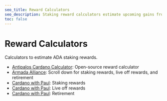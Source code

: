 ```yaml
---
seo_title: Reward Calculators
seo_description: Staking reward calculators estimate upcoming gains from staked ADA. Calculate your Cardano stake rewards using these tools and compound your ADA.
toc: false
---
```


# Reward Calculators

Calculators to estimate ADA staking rewards.

- [Antipalos Cardano Calculator](https://antipalos.github.io/cardano-calculator/#calculator): Open-source reward calculator
- [Armada Alliance](https://armada-alliance.com/): Scroll down for staking rewards, live off rewards, and retirement
- [Cardano with Paul](https://www.cardanowithpaul.com/calculators/ada-staking-rewards-calculator/): Staking rewards
- [Cardano with Paul](https://www.cardanowithpaul.com/calculators/ada-price-needed-to-live-off-rewards/): Live off rewards
- [Cardano with Paul](https://www.cardanowithpaul.com/calculators/how-much-ada-do-you-need-to-retire/): Retirement
